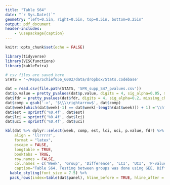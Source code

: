 ```yaml
---
title: "Table S64"
date: "`r Sys.Date()`"
geometry: "left=0.5in, right=0.5in, top=0.5in, bottom=0.25in"
output: pdf_document
header-includes:
    - \usepackage{caption}
---
```


\captionsetup[table]{labelformat=empty}


```r
knitr::opts_chunk$set(echo = FALSE)

library(tidyverse)
library(VISCfunctions)
library(kableExtra)

# csv files are saved here
STATS = '~/Repo/Schief856_G002/data/dropbox/Stats.codebase'
```

\clearpage

```r
dat = read.csv(file.path(STATS, 'SPR_supp_S47_pvalues.csv'))
dat$p.value = pretty_pvalues(dat$p.value, digits = 4, sig_alpha=0.05, missing_char='NA', background = "yellow")
dat$fdr = pretty_pvalues(dat$fdr, digits = 4, sig_alpha=0.2, missing_char='NA', background = "yellow")
dat$comp = gsub('->', '$\\\\rightarrow$', dat$comp)
dat$week[which(dat$week[-1] == dat$week[-length(dat$week)]) + 1] ='\\hfill'
dat$est = sprintf('%0.4f', dat$est)
dat$lci = sprintf('%0.4f', dat$lci)
dat$uci = sprintf('%0.4f', dat$uci)

kbl(dat %>% dplyr::select(week, comp, est, lci, uci, p.value, fdr) %>% ungroup(),
    align = 'llrrrrr',
    format = "latex",
    escape = FALSE,
    longtable = TRUE,
    booktabs = TRUE,
    row.names = FALSE,
    col.names = c('Week', 'Group', 'Difference', 'LCI', 'UCI', 'P-value', 'FDR'),
    caption="Table S64. Testing between groups was done using GEE. Difference is the geometric mean ratio of Group 2 versus Group 1 with the lower (LCI) and upper 95\\% confidence interval (UCI). Analyses are conditional on K$_\\textbf{D}$ less than 50$\\mu$M. Comparisons resulting in NA do not have any values less than than 50$\\mu$M in one of the comparitor groups. P values less than 0.05 and Q values less than 0.2 are highlighted.") %>%
  kable_styling(font_size = 7.5) %>%
  pack_rows(index=table(dat$panel), hline_before = TRUE, hline_after = TRUE, escape=TRUE)
```
